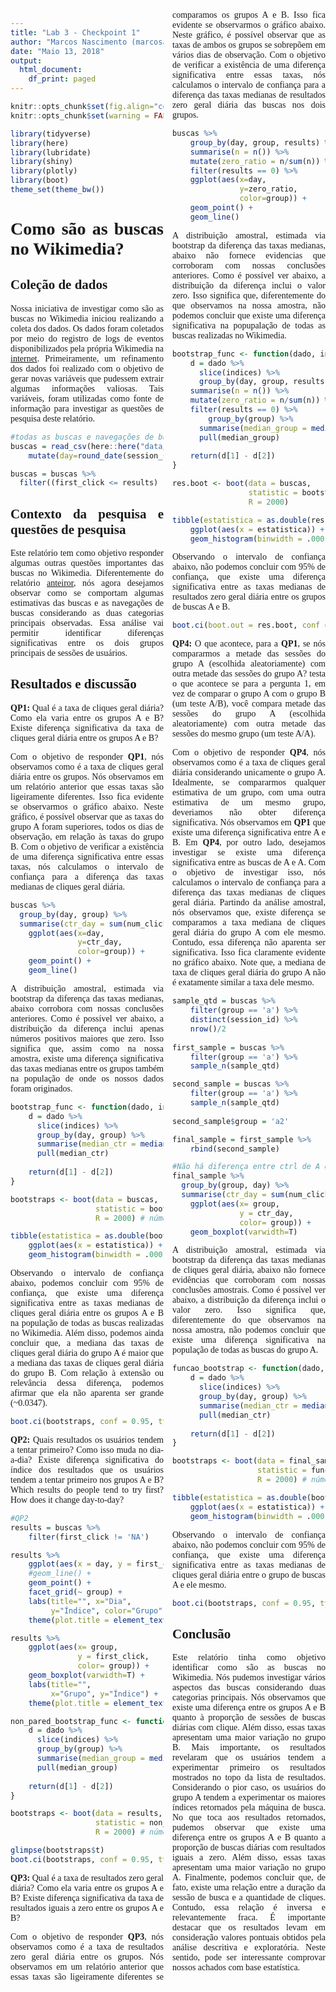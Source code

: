 ```yaml
---
title: "Lab 3 - Checkpoint 1"
author: "Marcos Nascimento (marcosantonio@copin.ufcg.edu.br)"
date: "Maio 13, 2018"
output:
  html_document:
    df_print: paged
---
```


<style>
    body {text-align: justify;
    font-family: "Times New Roman";
    -webkit-column-count:2;}
</style>

```r
knitr::opts_chunk$set(fig.align="center", fig.width=7, fig.height=4)
knitr::opts_chunk$set(warning = FALSE)

library(tidyverse)
library(here)
library(lubridate)
library(shiny)
library(plotly)
library(boot)
theme_set(theme_bw())
```

# Como são as buscas no Wikimedia?

## Coleção de dados

Nossa iniciativa de investigar como são as buscas no Wikimedia iniciou realizando a coleta dos dados. Os dados foram coletados por meio do registro de logs de eventos disponibilizados pela própria Wikimedia na [internet](https://github.com/wikimedia-research/Discovery-Hiring-Analyst-2016). Primeiramente, um refinamento dos dados foi realizado com o objetivo de gerar novas variáveis que pudessem extrair algumas informações valiosas. Tais variáveis, foram utilizadas como fonte de informação para investigar as questões de pesquisa deste relatório. 

```r
#todas as buscas e navegações de busca
buscas = read_csv(here::here("data/search_data.csv")) %>%
    mutate(day=round_date(session_start_date, unit = "day"))

buscas = buscas %>%
  filter((first_click <= results) | (is.na(first_click) & num_clicks == 0))
```

## Contexto da pesquisa e questões de pesquisa

Este relatório tem como objetivo responder algumas outras questões importantes das buscas no Wikimedia. Diferentemente do relatório [anteiror](http://rpubs.com/marcosasn/385251), nós agora desejamos observar como se comportam algumas estimativas das buscas e as navegações de buscas considerando as duas categorias principais observadas. Essa análise vai permitir identificar diferenças significativas entre os dois grupos principais de sessões de usuários.

## Resultados e discussão

**QP1:** Qual é a taxa de cliques geral diária? Como ela varia entre os grupos A e B? Existe diferença significativa da taxa de cliques geral diária entre os grupos A e B?

Com o objetivo de responder **QP1**, nós observamos como é a taxa de cliques geral diária entre os grupos. Nós observamos em um relatório anterior que essas taxas são ligeiramente diferentes. Isso fica evidente se observarmos o gráfico abaixo. Neste gráfico, é possível observar que as taxas do grupo A foram superiores, todos os dias de observação, em relação às taxas do grupo B. Com o objetivo de verificar a existência de uma diferença significativa entre essas taxas, nós calculamos o intervalo de confiança para a diferença das taxas medianas de cliques geral diária.

```r
buscas %>% 
  group_by(day, group) %>% 
  summarise(ctr_day = sum(num_clicks > 0) / n()) %>%
    ggplot(aes(x=day, 
               y=ctr_day,
               color=group)) +
    geom_point() +
    geom_line()
```
A distribuição amostral, estimada via bootstrap da diferença das taxas medianas, abaixo corrobora com nossas conclusões anteriores. Como é possível ver abaixo, a distribuição da diferença inclui apenas números positivos maiores que zero. Isso significa que, assim como na nossa amostra, existe uma diferença significativa das taxas medianas entre os grupos também na população de onde os nossos dados foram originados.
```r
bootstrap_func <- function(dado, indices){
    d = dado %>% 
      slice(indices) %>% 
      group_by(day, group) %>% 
      summarise(median_ctr = median(sum(num_clicks > 0) / n())) %>% 
      pull(median_ctr)
    
    return(d[1] - d[2])
}

bootstraps <- boot(data = buscas, 
                   statistic = bootstrap_func,
                   R = 2000) # número de bootstraps

tibble(estatistica = as.double(bootstraps$t)) %>% 
    ggplot(aes(x = estatistica)) + 
    geom_histogram(binwidth = .0001, fill = "white", color = "darkred")
```
Observando o intervalo de confiança abaixo, podemos concluir com 95% de confiança, que existe uma diferença significativa entre as taxas medianas de cliques geral diária entre os grupos A e B na população de todas as buscas realizadas no Wikimedia. Além disso, podemos ainda concluir que, a mediana das taxas de cliques geral diária do grupo A é maior que a mediana das taxas de cliques geral diária do grupo B. Com relação à extensão ou relevância dessa diferença, podemos afirmar que ela não aparenta ser grande (~0.0347).
```r
boot.ci(bootstraps, conf = 0.95, type = "basic")
```

**QP2:** Quais resultados os usuários tendem a tentar primeiro? Como isso muda no dia-a-dia? Existe diferença significativa do índice dos resultados que os usuários tendem a tentar primeiro nos grupos A e B?
Which results do people tend to try first? How does it change day-to-day?

```r
#QP2
results = buscas %>%
    filter(first_click != 'NA')

results %>% 
    ggplot(aes(x = day, y = first_click, color = group)) +
    #geom_line() +
    geom_point() +
    facet_grid(~ group) +
    labs(title="", x="Dia",
         y="Índice", color="Grupo") +
    theme(plot.title = element_text(hjust = 0.5))

results %>% 
    ggplot(aes(x= group, 
               y = first_click,
               color= group)) +
    geom_boxplot(varwidth=T) +
    labs(title="",
         x="Grupo", y="Índice") +
    theme(plot.title = element_text(hjust = 0.5), legend.position="none")

non_pared_bootstrap_func <- function(dado, indices){
    d = dado %>% 
      slice(indices) %>% 
      group_by(group) %>% 
      summarise(median_group = median(first_click)) %>% 
      pull(median_group)
    
    return(d[1] - d[2])
}

bootstraps <- boot(data = results, 
                   statistic = non_pared_bootstrap_func,
                   R = 2000) # número de bootstraps

glimpse(bootstraps$t)
boot.ci(bootstraps, conf = 0.95, type = "basic")

```

**QP3:** Qual é a taxa de resultados zero geral diária? Como ela varia entre os grupos A e B? Existe diferença significativa da taxa de resultados iguais a zero entre os grupos A e B?

Com o objetivo de responder **QP3**, nós observamos como é a taxa de resultados zero geral diária entre os grupos. Nós observamos em um relatório anterior que essas taxas são ligeiramente diferentes se comparamos os grupos A e B. Isso fica evidente se observarmos o gráfico abaixo. Neste gráfico, é possível observar que as taxas de ambos os grupos se sobrepõem em vários dias de observação. Com o objetivo de verificar a existência de uma diferença significativa entre essas taxas, nós calculamos o intervalo de confiança para a diferença das taxas medianas de resultados zero geral diária das buscas nos dois grupos.
```r
buscas %>%
    group_by(day, group, results) %>%
    summarise(n = n()) %>%
    mutate(zero_ratio = n/sum(n)) %>%
    filter(results == 0) %>%
    ggplot(aes(x=day, 
               y=zero_ratio,
               color=group)) +
    geom_point() +
    geom_line()
```
A distribuição amostral, estimada via bootstrap da diferença das taxas medianas, abaixo não fornece evidencias que corroboram com nossas conclusões anteriores. Como é possível ver abaixo, a distribuição da diferença inclui o valor zero. Isso significa que, diferentemente do que observamos na nossa amostra, não podemos concluir que existe uma diferença significativa na popupalação de todas as buscas realizadas no Wikimedia. 
```r
bootstrap_func <- function(dado, indices){
    d = dado %>% 
      slice(indices) %>% 
      group_by(day, group, results) %>%
    summarise(n = n()) %>%
    mutate(zero_ratio = n/sum(n)) %>%
    filter(results == 0) %>%
        group_by(group) %>% 
      summarise(median_group = median(zero_ratio)) %>% 
      pull(median_group)
    
    return(d[1] - d[2])
}

res.boot <- boot(data = buscas, 
                 statistic = bootstrap_func, 
                 R = 2000)

tibble(estatistica = as.double(res.boot$t)) %>% 
    ggplot(aes(x = estatistica)) + 
    geom_histogram(binwidth = .0001, fill = "white", color = "darkred")
```
Observando o intervalo de confiança abaixo, não podemos concluir com 95% de confiança, que existe uma diferença significativa entre as taxas medianas de resultados zero geral diária entre os grupos de buscas A e B.
```r
boot.ci(boot.out = res.boot, conf = 0.95, type = "basic")
```

**QP4:** O que acontece, para a **QP1**, se nós compararmos a metade das sessões do grupo A (escolhida aleatoriamente) com outra metade das sessões do grupo A?
 testa o que acontece se para a pergunta 1, em vez de comparar o grupo A com o grupo B (um teste A/B), você compara metade das sessões do grupo A (escolhida aleatoriamente) com outra metade das sessões do mesmo grupo (um teste A/A).

Com o objetivo de responder **QP4**, nós observamos como é a taxa de cliques geral diária considerando unicamente o grupo A. Idealmente, se compararmos qualquer estimativa de um grupo, com uma outra estimativa de um mesmo grupo, deveriamos não obter diferença significativa. Nós observamos em **QP1** que existe uma diferença significativa entre A e B. Em **QP4**, por outro lado, desejamos investigar se existe uma diferença significativa entre as buscas de A e A. Com o objetivo de investigar isso, nós calculamos o intervalo de confiança para a diferença das taxas medianas de cliques geral diária. Partindo da análise amostral, nós observamos que, existe diferença se comparamos a taxa mediana de cliques geral diária do grupo A com ele mesmo. Contudo, essa diferença não aparenta ser significativa. Isso fica claramente evidente no gráfico abaixo. Note que, a mediana de taxa de cliques geral diária do grupo A não é exatamente similar a taxa dele mesmo.
```r
sample_qtd = buscas %>%
    filter(group == 'a') %>%
    distinct(session_id) %>%
    nrow()/2
    
first_sample = buscas %>%
    filter(group == 'a') %>%
    sample_n(sample_qtd)

second_sample = buscas %>%
    filter(group == 'a') %>%
    sample_n(sample_qtd)
    
second_sample$group = 'a2'

final_sample = first_sample %>%
    rbind(second_sample)

#Não há diferença entre ctrl de A e A
final_sample %>% 
  group_by(group, day) %>% 
  summarise(ctr_day = sum(num_clicks > 0) / n()) %>% 
    ggplot(aes(x= group, 
               y = ctr_day,
               color= group)) +
    geom_boxplot(varwidth=T)
```
A distribuição amostral, estimada via bootstrap da diferença das taxas medianas de cliques geral diária, abaixo não fornece evidências que corroboram com nossas conclusões amostrais. Como é possível ver abaixo, a distribuição da diferença inclui o valor zero. Isso significa que, diferentemente do que observamos na nossa amostra, não podemos concluir que existe uma diferença significativa na população de todas as buscas do grupo A.
```r
funcao_bootstrap <- function(dado, indices){
    d = dado %>% 
      slice(indices) %>% 
      group_by(day, group) %>% 
      summarise(median_ctr = median(sum(num_clicks > 0) / n())) %>% 
      pull(median_ctr)
    
    return(d[1] - d[2])
}

bootstraps <- boot(data = final_sample, 
                   statistic = funcao_bootstrap, # <- referência para a função 
                   R = 2000) # número de bootstraps

tibble(estatistica = as.double(bootstraps$t)) %>% 
    ggplot(aes(x = estatistica)) + 
    geom_histogram(binwidth = .0001, fill = "white", color = "darkred")
```
Observando o intervalo de confiança abaixo, não podemos concluir com 95% de confiança, que existe uma diferença significativa entre as taxas medianas de cliques geral diária entre o grupo de buscas A e ele mesmo.
```r
boot.ci(bootstraps, conf = 0.95, type = "basic")
```

## Conclusão

Este relatório tinha como objetivo identificar como são as buscas no Wikimedia. Nós pudemos investigar vários aspectos das buscas considerando duas categorias principais. Nós observamos que existe uma diferença entre os grupos A e B quanto à proporção de sessões de buscas diárias com clique. Além disso, essas taxas apresentam uma maior variação no grupo B. Mais importante, os resultados revelaram que os usuários tendem a experimentar primeiro os resultados mostrados no topo da lista de resultados. Considerando o pior caso, os usuários do grupo A tendem a experimentar os maiores índices retornados pela máquina de busca. No que toca aos resultados retornados, pudemos observar que existe uma diferença entre os grupos A e B quanto a proporção de buscas diárias com resultados iguais a zero. Além disso, essas taxas apresentam uma maior variação no grupo A. Finalmente, podemos concluir que, de fato, existe uma relação entre a duração da sessão de busca e a quantidade de cliques. Contudo, essa relação é inversa e relevantemente fraca. É importante destacar que os resultados levam em consideração valores pontuais obtidos pela análise descritiva e exploratória. Neste sentido, pode ser interessante comprovar nossos achados com base estatística.
